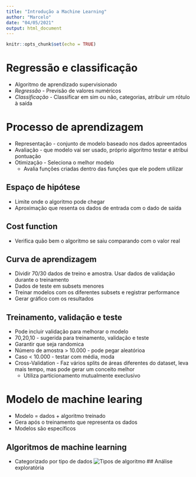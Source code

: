 ```yaml
---
title: "Introdução a Machine Learning"
author: "Marcelo"
date: "04/05/2021"
output: html_document
---
```


```r
knitr::opts_chunk$set(echo = TRUE)
```
# Regressão e classificação
* Algoritmo de aprendizado supervisionado
* *Regressão* - Previsão de valores numéricos
* *Classificação* - Classificar em sim ou não, categorias, atribuir um rótulo à saída

# Processo de aprendizagem

* Representação - conjunto de modelo baseado nos dados apreentados
* Avaliação - que modelo vai ser usado, próprio algoritmo testar e atribui pontuação
* Otimização - Seleciona o melhor modelo
  * Avalia funções criadas dentro das funções que ele podem utilizar 

## Espaço de hipótese
* Limite onde o algoritmo pode chegar 
* Aproximação que resenta os dados de entrada com o dado de saída 

## Cost function
* Verifica quão bem o algoritmo se saiu comparando com o valor real 

## Curva de aprendizagem 
* Dividir 70/30 dados de treino e amostra. Usar dados de validação durante o treinamento
* Dados de teste em subsets menores
* Treinar modelos com os diferentes subsets e registrar performance
* Gerar gráfico com os resultados

## Treinamento, validação e teste 
* Pode incluir validação para melhorar o modelo 
* 70,20,10 - sugerida para treinamento, validação e teste
* Garantir que seja randomica
* Número de amostra > 10.000 - pode pegar aleatórioa
* Caso < 10.000 - testar com média, moda
* Cross-Validation - Faz vários splits de áreas diferentes do dataset, leva mais tempo, mas pode gerar um conceito melhor
  * Utiliza particionamento mutualmente execlusivo

# Modelo de machine learing 
* Modelo = dados + algoritmo treinado
* Gera após o treinamento que representa os dados 
* Modelos são específicos 

## Algoritmos de machine learning 
* Categorizado por tipo de dados
![Tipos de algoritmo](Algoritmos de Machine Learning - Parte 1-2 04-05-2021 15-46-45.png)
## Análise exploratória


